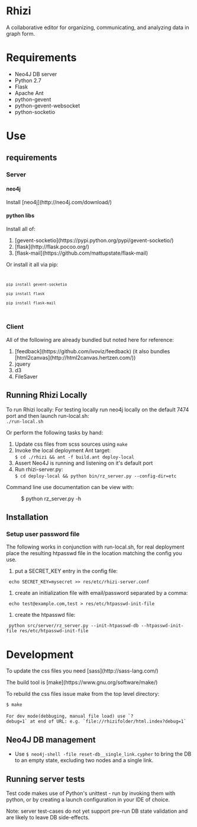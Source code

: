 = Rhizi =

A collaborative editor for organizing, communicating, and analyzing data in graph form.

= Requirements =
* Neo4J DB server
* Python 2.7
* Flask
* Apache Ant
* python-gevent
* python-gevent-websocket
* python-socketio

= Use =

== requirements ==
=== Server ===
==== neo4j ====
Install [neo4j](http://neo4j.com/download/)

==== python libs ====
Install all of:
# [gevent-socketio](https://pypi.python.org/pypi/gevent-socketio/)
# [flask](http://flask.pocoo.org/)
# [flask-mail](https://github.com/mattupstate/flask-mail)

Or install it all via pip:
<code>
 pip install gevent-socketio
 pip install flask
 pip install flask-mail
</code>

=== Client ===
All of the following are already bundled but noted here for reference:
# [feedback](https://github.com/ivoviz/feedback) (it also bundles [html2canvas](http://html2canvas.hertzen.com/))
# jquery
# d3
# FileSaver

== Running Rhizi Locally ==
To run Rhizi locally:
For testing locally run neo4j locally on the default 7474 port and then launch run-local.sh:<br><code>./run-local.sh</code>

Or perform the following tasks by hand:
# Update css files from scss sources using <code>make</code>
# Invoke the local deployment Ant target:<br><code>$ cd ./rhizi && ant -f build.ant deploy-local</code>
# Assert Neo4J is running and listening on it's default port
# Run rhizi-server.py:<br><code>$ cd deploy-local && python bin/rz_server.py --config-dir=etc</code>

Command line use documentation can be view with:
:$ python rz_server.py -h

== Installation ==

=== Setup user password file ===
The following works in conjunction with run-local.sh, for real deployment place the resulting htpasswd file in the location matching the config you use.
# put a SECRET_KEY entry in the config file:
  echo SECRET_KEY=mysecret >> res/etc/rhizi-server.conf
# create an initialization file with email/password separated by a comma:
  echo test@example.com,test > res/etc/htpasswd-init-file
# create the htpasswd file:
  python src/server/rz_server.py --init-htpasswd-db --htpasswd-init-file res/etc/htpasswd-init-file

= Development =

To update the css files you need [sass](http://sass-lang.com/)

The build tool is [make](https://www.gnu.org/software/make/)

To rebuild the css files issue make from the top level directory:

 $ make
 
 For dev mode(debbuging, manual file load) use `?debug=1` at end of URL: e.g. `file://rhizifolder/html.index?debug=1`

== Neo4J DB management ==

* Use <code>$ neo4j-shell -file reset-db__single_link.cypher</code> to bring the DB to an empty state, excluding two nodes and a single link.

== Running server tests ==

Test code makes use of Python's unittest - run by invoking them with python,
or by creating a launch configuration in your IDE of choice.

Note: server test-cases do not yet support pre-run DB state validation and are
likely to leave DB side-effects.

